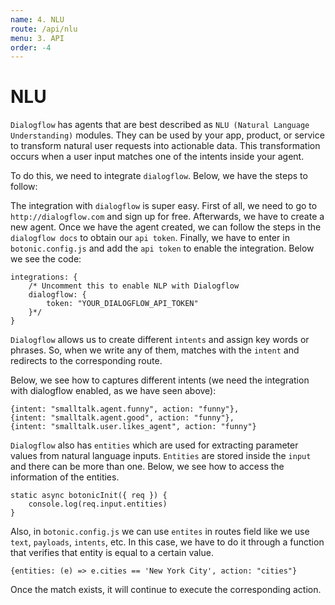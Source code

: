 ```yaml
---
name: 4. NLU
route: /api/nlu
menu: 3. API
order: -4
---
```


# NLU

`Dialogflow` has agents that are best described as `NLU (Natural Language Understanding)` modules. They can be used by your app, product, or service to transform natural user requests into actionable data. This transformation occurs when a user input matches one of the intents inside your agent.

To do this, we need to integrate `dialogflow`. Below, we have the steps to follow:

The integration with `dialogflow` is super easy. First of all, we need to go to `http://dialogflow.com` and sign up for free. Afterwards, we have to create a new agent. Once we have the agent created, we can follow the steps in the `dialogflow docs` to obtain our `api token`. Finally, we have to enter in `botonic.config.js` and add the `api token` to enable the integration. Below we see the code:

```
integrations: {
    /* Uncomment this to enable NLP with Dialogflow
    dialogflow: {
        token: "YOUR_DIALOGFLOW_API_TOKEN"
    }*/
}
```
`Dialogflow` allows us to create different `intents` and assign key words or phrases. So, when we write any of them, matches with the `intent` and redirects to the corresponding route.

Below, we see how to captures different intents (we need the integration with dialogflow enabled, as we have seen above):

```
{intent: "smalltalk.agent.funny", action: "funny"},
{intent: "smalltalk.agent.good", action: "funny"},
{intent: "smalltalk.user.likes_agent", action: "funny"}
```

`Dialogflow` also has `entities` which are used for extracting parameter values from natural language inputs. `Entities` are stored inside the `input` and there can be more than one. Below, we see how to access the information of the entities. 
```
static async botonicInit({ req }) {
  	console.log(req.input.entities)   
}
```

Also, in `botonic.config.js` we can use `entites` in routes field like we use `text`, `payloads`, `intents`, etc. In this case, we have to do it through a function that verifies that entity is equal to a certain value. 

```
{entities: (e) => e.cities == 'New York City', action: "cities"}

```
Once the match exists, it will continue to execute the corresponding action.
